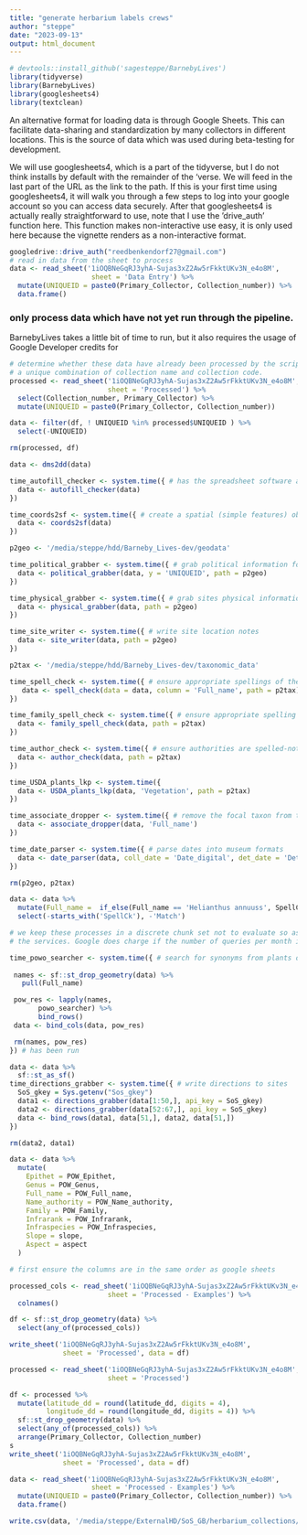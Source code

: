 ```yaml
---
title: "generate herbarium labels crews"
author: "steppe"
date: "2023-09-13"
output: html_document
---
```


```r
# devtools::install_github('sagesteppe/BarnebyLives')
library(tidyverse)
library(BarnebyLives)
library(googlesheets4)
library(textclean)
```

An alternative format for loading data is through Google Sheets. 
This can facilitate data-sharing and standardization by many collectors in different locations. 
This is the source of data which was used during beta-testing for development. 

We will use googlesheets4, which is a part of the tidyverse, but I do not think installs by default with the remainder of the 'verse. 
We will feed in the last part of the URL as the link to the path. 
If this is your first time using googlesheets4, it will walk you through a few steps to log into your google account so you can access data securely. 
After that googlesheets4 is actually really straightforward to use, note that I use the 'drive_auth' function here. 
This function makes non-interactive use easy, it is only used here because the vignette renders as a non-interactive format. 

```r

googledrive::drive_auth("reedbenkendorf27@gmail.com")
# read in data from the sheet to process
data <- read_sheet('1iOQBNeGqRJ3yhA-Sujas3xZ2Aw5rFkktUKv3N_e4o8M', 
                    sheet = 'Data Entry') %>% 
  mutate(UNIQUEID = paste0(Primary_Collector, Collection_number)) %>% 
  data.frame()

```


### only process data which have not yet run through the pipeline. 

BarnebyLives takes a little bit of time to run, but it also requires the usage of Google Developer credits for 

```r

# determine whether these data have already been processed by the script, using
# a unique combination of collection name and collection code. 
processed <- read_sheet('1iOQBNeGqRJ3yhA-Sujas3xZ2Aw5rFkktUKv3N_e4o8M',
                        sheet = 'Processed') %>% 
  select(Collection_number, Primary_Collector) %>% 
  mutate(UNIQUEID = paste0(Primary_Collector, Collection_number))

data <- filter(df, ! UNIQUEID %in% processed$UNIQUEID ) %>% 
  select(-UNIQUEID)

rm(processed, df)
```


```r

data <- dms2dd(data)

time_autofill_checker <- system.time({ # has the spreadsheet software auto-incremented coordinate values?
  data <- autofill_checker(data)
})

time_coords2sf <- system.time({ # create a spatial (simple features) object
  data <- coords2sf(data)
})

p2geo <- '/media/steppe/hdd/Barneby_Lives-dev/geodata'

time_political_grabber <- system.time({ # grab political information for collection
  data <- political_grabber(data, y = 'UNIQUEID', path = p2geo)
})

time_physical_grabber <- system.time({ # grab sites physical information
  data <- physical_grabber(data, path = p2geo)
})

time_site_writer <- system.time({ # write site location notes
  data <- site_writer(data, path = p2geo)
})

p2tax <- '/media/steppe/hdd/Barneby_Lives-dev/taxonomic_data'

time_spell_check <- system.time({ # ensure appropriate spellings of the species
   data <- spell_check(data = data, column = 'Full_name', path = p2tax)
})

time_family_spell_check <- system.time({ # ensure appropriate spelling of the family
  data <- family_spell_check(data, path = p2tax)
})

time_author_check <- system.time({ # ensure authorities are spelled-noted correctly
  data <- author_check(data, path = p2tax)
})

time_USDA_plants_lkp <- system.time({
  data <- USDA_plants_lkp(data, 'Vegetation', path = p2tax)
})

time_associate_dropper <- system.time({ # remove the focal taxon from the noted associates
  data <- associate_dropper(data, 'Full_name')
})

time_date_parser <- system.time({ # parse dates into museum formats
  data <- date_parser(data, coll_date = 'Date_digital', det_date = 'Determined_date')
})

rm(p2geo, p2tax)
```


```r

data <- data %>% 
  mutate(Full_name =  if_else(Full_name == 'Helianthus annuuss', SpellCk.scientificName, Full_name)) %>% 
  select(-starts_with('SpellCk'), -'Match')

```


```r

# we keep these processes in a discrete chunk set not to evaluate so as to not overwhelm
# the services. Google does charge if the number of queries per month is high.

time_powo_searcher <- system.time({ # search for synonyms from plants of the world online
  
 names <- sf::st_drop_geometry(data) %>% 
   pull(Full_name)

 pow_res <- lapply(names,
       powo_searcher) %>% 
       bind_rows()
 data <- bind_cols(data, pow_res)

 rm(names, pow_res)
}) # has been run

data <- data %>% 
  sf::st_as_sf()
time_directions_grabber <- system.time({ # write directions to sites
  SoS_gkey = Sys.getenv("Sos_gkey")
  data1 <- directions_grabber(data[1:50,], api_key = SoS_gkey)
  data2 <- directions_grabber(data[52:67,], api_key = SoS_gkey)
  data <- bind_rows(data1, data[51,], data2, data[51,])
})

rm(data2, data1)
```

```r

data <- data %>% 
  mutate(
    Epithet = POW_Epithet,
    Genus = POW_Genus,
    Full_name = POW_Full_name,
    Name_authority = POW_Name_authority, 
    Family = POW_Family,
    Infrarank = POW_Infrarank,
    Infraspecies = POW_Infraspecies,
    Slope = slope, 
    Aspect = aspect
  )

```


```r

# first ensure the columns are in the same order as google sheets

processed_cols <- read_sheet('1iOQBNeGqRJ3yhA-Sujas3xZ2Aw5rFkktUKv3N_e4o8M',
                        sheet = 'Processed - Examples') %>% 
  colnames() 

df <- sf::st_drop_geometry(data) %>% 
  select(any_of(processed_cols))

write_sheet('1iOQBNeGqRJ3yhA-Sujas3xZ2Aw5rFkktUKv3N_e4o8M', 
             sheet = 'Processed', data = df)

```

```r

processed <- read_sheet('1iOQBNeGqRJ3yhA-Sujas3xZ2Aw5rFkktUKv3N_e4o8M',
                        sheet = 'Processed')

df <- processed %>% 
  mutate(latitude_dd = round(latitude_dd, digits = 4), 
         longitude_dd = round(longitude_dd, digits = 4)) %>% 
  sf::st_drop_geometry(data) %>% 
  select(any_of(processed_cols)) %>% 
  arrange(Primary_Collector, Collection_number)
s
write_sheet('1iOQBNeGqRJ3yhA-Sujas3xZ2Aw5rFkktUKv3N_e4o8M', 
             sheet = 'Processed', data = df)
```

```r
data <- read_sheet('1iOQBNeGqRJ3yhA-Sujas3xZ2Aw5rFkktUKv3N_e4o8M', 
                    sheet = 'Processed - Examples') %>% 
  mutate(UNIQUEID = paste0(Primary_Collector, Collection_number)) %>% 
  data.frame()

write.csv(data, '/media/steppe/ExternalHD/SoS_GB/herbarium_collections/results/collections-Reed.csv')
```